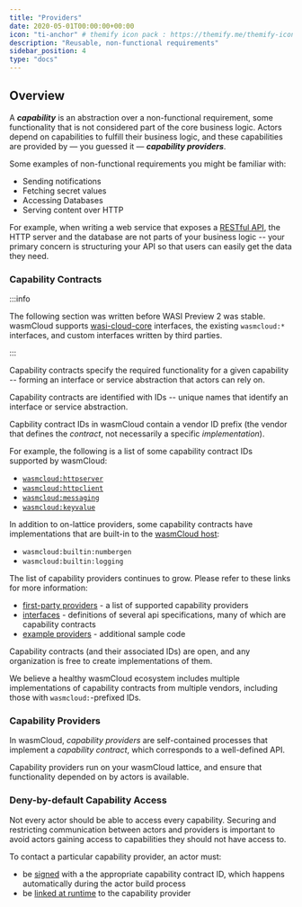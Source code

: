 ```yaml
---
title: "Providers"
date: 2020-05-01T00:00:00+00:00
icon: "ti-anchor" # themify icon pack : https://themify.me/themify-icons
description: "Reusable, non-functional requirements"
sidebar_position: 4
type: "docs"
---
```


## Overview

A **_capability_** is an abstraction over a non-functional requirement, some functionality that is not considered part of the core business logic. Actors depend on capabilities to fulfill their business logic, and these capabilities are provided by — you guessed it — **_capability providers_**.

Some examples of non-functional requirements you might be familiar with:

- Sending notifications
- Fetching secret values
- Accessing Databases
- Serving content over HTTP

For example, when writing a web service that exposes a [RESTful API][restful-api], the HTTP server and the database are not parts of your business logic -- your primary concern is structuring your API so that users can easily get the data they need.

[restful-api]: https://en.wikipedia.org/wiki/REST

### Capability Contracts

:::info

The following section was written before WASI Preview 2 was stable. wasmCloud supports [wasi-cloud-core](https://github.com/WebAssembly/wasi-cloud-core) interfaces, the existing `wasmcloud:*` interfaces, and custom interfaces written by third parties.

:::

Capability contracts specify the required functionality for a given capability -- forming an interface or service abstraction that actors can rely on.

Capability contracts are identified with IDs -- unique names that identify an interface or service abstraction.

Capbility contract IDs in wasmCloud contain a vendor ID prefix (the vendor that defines the _contract_, not necessarily a specific _implementation_).

For example, the following is a list of some capability contract IDs supported by wasmCloud:

- [`wasmcloud:httpserver`](https://github.com/wasmCloud/interfaces/tree/main/httpserver)
- [`wasmcloud:httpclient`](https://github.com/wasmCloud/interfaces/tree/main/httpclient)
- [`wasmcloud:messaging`](https://github.com/wasmCloud/interfaces/tree/main/messaging)
- [`wasmcloud:keyvalue`](https://github.com/wasmCloud/interfaces/tree/main/keyvalue)

In addition to on-lattice providers, some capability contracts have implementations that are built-in to the [wasmCloud host][host]:

- `wasmcloud:builtin:numbergen`
- `wasmcloud:builtin:logging`

The list of capability providers continues to grow. Please refer to these links for more information:

- [first-party providers](https://github.com/wasmCloud/wasmCloud/tree/main/crates/providers) - a list of supported capability providers
- [interfaces](https://github.com/wasmcloud/interfaces) - definitions of several api specifications, many of which are capability contracts
- [example providers](https://github.com/wasmCloud/examples/tree/main/provider) - additional sample code

Capability contracts (and their associated IDs) are open, and any organization is free to create implementations of them.

We believe a healthy wasmCloud ecosystem includes multiple implementations of capability contracts from multiple vendors, including those with `wasmcloud:`-prefixed IDs.

[host]: https://github.com/wasmCloud/wasmcloud

### Capability Providers

In wasmCloud, _capability providers_ are self-contained processes that implement a _capability contract_, which corresponds to a well-defined API.

Capability providers run on your wasmCloud lattice, and ensure that functionality depended on by actors is available.

### Deny-by-default Capability Access

Not every actor should be able to access every capability. Securing and restricting communication between actors and providers is important to avoid actors gaining access to capabilities they should not have access to.

To contact a particular capability provider, an actor must:
- be [signed](/docs/hosts/security) with a the appropriate capability contract ID, which happens automatically during the actor build process
- be [linked at runtime](/docs/concepts/runtime-linking) to the capability provider
